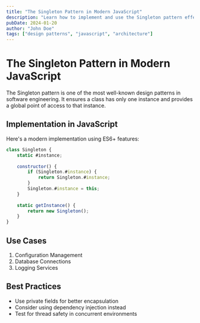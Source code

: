 ```yaml
---
title: "The Singleton Pattern in Modern JavaScript"
description: "Learn how to implement and use the Singleton pattern effectively in modern JavaScript applications"
pubDate: 2024-01-20
author: "John Doe"
tags: ["design patterns", "javascript", "architecture"]
---
```


# The Singleton Pattern in Modern JavaScript

The Singleton pattern is one of the most well-known design patterns in software engineering. It ensures a class has only one instance and provides a global point of access to that instance.

## Implementation in JavaScript

Here's a modern implementation using ES6+ features:

```javascript
class Singleton {
    static #instance;
    
    constructor() {
        if (Singleton.#instance) {
            return Singleton.#instance;
        }
        Singleton.#instance = this;
    }
    
    static getInstance() {
        return new Singleton();
    }
}
```

## Use Cases

1. Configuration Management
2. Database Connections
3. Logging Services

## Best Practices

- Use private fields for better encapsulation
- Consider using dependency injection instead
- Test for thread safety in concurrent environments